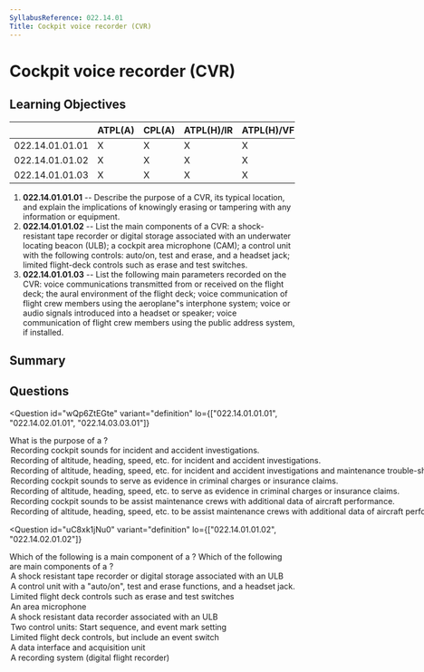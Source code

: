 ```yaml
---
SyllabusReference: 022.14.01
Title: Cockpit voice recorder (CVR)
---
```


# Cockpit voice recorder (CVR)

## Learning Objectives

|                 | ATPL(A) | CPL(A) | ATPL(H)/IR | ATPL(H)/VFR | CPL(H) | IR  | CBIR(A) |
| --------------- | ------- | ------ | ---------- | ----------- | ------ | --- | ------- |
| 022.14.01.01.01 | X       | X      | X          | X           | X      |     |         |
| 022.14.01.01.02 | X       | X      | X          | X           | X      |     |         |
| 022.14.01.01.03 | X       | X      | X          | X           | X      |     |         |

1. **022.14.01.01.01** -- Describe the purpose of a CVR, its typical location,
   and explain the implications of knowingly erasing or tampering with any
   information or equipment.
2. **022.14.01.01.02** -- List the main components of a CVR: a shock-resistant
   tape recorder or digital storage associated with an underwater locating
   beacon (ULB); a cockpit area microphone (CAM); a control unit with the
   following controls: auto/on, test and erase, and a headset jack; limited
   flight-deck controls such as erase and test switches.
3. **022.14.01.01.03** -- List the following main parameters recorded on the
   CVR: voice communications transmitted from or received on the flight deck;
   the aural environment of the flight deck; voice communication of flight crew
   members using the aeroplane"s interphone system; voice or audio signals
   introduced into a headset or speaker; voice communication of flight crew
   members using the public address system, if installed.

## Summary

## Questions

<Question
  id="wQp6ZtEGte"
  variant="definition"
  lo={["022.14.01.01.01", "022.14.02.01.01", "022.14.03.03.01"]}
>
  <Text variant="oneCorrect">
    What is the purpose of a <Subject />?
  </Text>
  <Option id="wQp6ZtEGte-1" subject={["CVR", "Cockpit Voice Recorder"]} why="">
    Recording cockpit sounds for incident and accident investigations.
  </Option>
  <Option id="wQp6ZtEGte-2" subject={["FDR", "Flight Data Recorder"]} why="">
    Recording of altitude, heading, speed, etc. for incident and accident
    investigations.
  </Option>
  <Option
    id="wQp6ZtEGte-3"
    subject={[
      "FDR together with a ACMS",
      "Flight Data Recorder together with an Aeroplane Condition Monitoring System",
    ]}
    why=""
  >
    Recording of altitude, heading, speed, etc. for incident and accident
    investigations and maintenance trouble-shooting.
  </Option>
  <Option id="wQp6ZtEGte-4" why="">
    Recording cockpit sounds to serve as evidence in criminal charges or
    insurance claims.
  </Option>
  <Option id="wQp6ZtEGte-5" why="">
    Recording of altitude, heading, speed, etc. to serve as evidence in criminal
    charges or insurance claims.
  </Option>
  <Option id="wQp6ZtEGte-6" why="">
    Recording cockpit sounds to be assist maintenance crews with additional data
    of aircraft performance.
  </Option>
  <Option id="wQp6ZtEGte-7" why="">
    Recording of altitude, heading, speed, etc. to be assist maintenance crews
    with additional data of aircraft performance.
  </Option>
</Question>

<Question
  id="uC8xk1jNu0"
  variant="definition"
  lo={["022.14.01.01.02", "022.14.02.01.02"]}
>
  <Text variant="oneCorrect">
    Which of the following is a main component of a <Subject />?
  </Text>
  <Text variant="multipleCorrect" select={5}>
    Which of the following are main components of a <Subject />?
  </Text>
  <Option id="uC8xk1jNu0-1" subject={["CVR", "Cockpit Voice Recorder"]} why="">
    A shock resistant tape recorder or digital storage associated with an ULB
  </Option>
  <Option id="uC8xk1jNu0-2" subject={["CVR", "Cockpit Voice Recorder"]} why="">
    A control unit with a "auto/on", test and erase functions, and a headset
    jack.
  </Option>
  <Option id="uC8xk1jNu0-3" subject={["CVR", "Cockpit Voice Recorder"]} why="">
    Limited flight deck controls such as erase and test switches
  </Option>
  <Option id="uC8xk1jNu0-4" subject={["CVR", "Cockpit Voice Recorder"]} why="">
    An area microphone
  </Option>
  <Option id="uC8xk1jNu0-5" subject={["FDR", "Flight Data Recorder"]} why="">
    A shock resistant data recorder associated with an ULB
  </Option>
  <Option id="uC8xk1jNu0-6" subject={["FDR", "Flight Data Recorder"]} why="">
    Two control units: Start sequence, and event mark setting
  </Option>
  <Option id="uC8xk1jNu0-7" subject={["FDR", "Flight Data Recorder"]} why="">
    Limited flight deck controls, but include an event switch
  </Option>
  <Option id="uC8xk1jNu0-8" subject={["FDR", "Flight Data Recorder"]} why="">
    A data interface and acquisition unit
  </Option>
  <Option id="uC8xk1jNu0-9" subject={["FDR", "Flight Data Recorder"]} why="">
    A recording system (digital flight recorder)
  </Option>
</Question>
